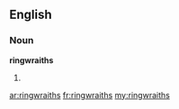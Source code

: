 ==English==

===Noun===
'''ringwraiths'''

# {{plural of|ringwraith}}

[[ar:ringwraiths]]
[[fr:ringwraiths]]
[[my:ringwraiths]]